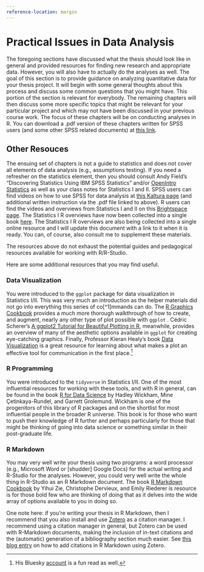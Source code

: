 ```yaml
---
reference-location: margin
---
```


# Practical Issues in Data Analysis {#sec-practical-issues-in-data-analysis}

The foregoing sections have discussed what the thesis should look like in general and provided resources for finding new research and appropriate data. However, you will also have to actually do the analyses as well. The goal of this section is to provide guidance on analyzing quantitative data for your thesis project. It will begin with some general thoughts about this process and discuss some common questions that you might have. This portion of the section is relevant for everybody. The remaining chapters will then discuss some more specific topics that might be relevant for your particular project and which may not have been discussed in your previous course work. The focus of these chapters will be on conducting analyses in R. You can download a .pdf version of these chapters written for SPSS users (and some other SPSS related documents) at [this link](https://surfdrive.surf.nl/files/index.php/s/ZSFRnub4Af2GkyD){target="_blank"}.

## Other Resouces

The ensuing set of chapters is not a guide to statistics and does not cover all elements of data analysis (e.g., assumptions testing). If you need a refresher on the statistics element, then you should consult Andy Field's "Discovering Statistics Using IBM SPSS Statistics" and/or [OpenIntro Statistics](https://www.openintro.org/book/os/){target="_blank"} as well as your class notes for Statistics I and II. SPSS users can find videos on how to use SPSS for data analysis at [this Kaltura page](https://video.leidenuniv.nl/channel/Instruction+videos+Statistics+(Political+Science)/145907901/subscribe){target="_blank"} (and additional written instruction via the .pdf file linked to above). R users can find the videos and overviews from Statistics I and II on this [Brightspace page](https://brightspace.universiteitleiden.nl/d2l/le/discovery/view/course/261270){target="_blank"}. The Statistics I R overviews have now been collected into a single book [here](https://poweleiden.github.io/statistics1/){target="_blank"}. The Statistics I R overviews are also being collected into a single online resource and I will update this document with a link to it when it is ready. You can, of course, also consult me to supplement these materials.

The resources above do not exhaust the potential guides and pedagogical resources available for working with R/R-Studio.

Here are some additional resources that you may find useful.

### Data Visualization

You were introduced to the `ggplot` package for data visualization in Statistics I/II. This was very much an introduction as the helper materials did not go into everything this series of co\[\^1\]mmands can do. The [R Graphics Cookbook](https://r-graphics.org/){target="_blank"} provides a much more thorough walkthrough of how to create, and augment, nearly any other type of plot possible with `ggplot` . Cédric Scherer's [A ggplot2 Tutorial for Beautiful Plotting in R](https://cedricscherer.netlify.app/2019/08/05/a-ggplot2-tutorial-for-beautiful-plotting-in-r/), meanwhile, provides an overview of many of the aesthetic options available in `ggplot` for creating eye-catching graphics. Finally, Professor Kieran Healy's book [Data Visualization](https://socviz.co/index.html#preface){target="_blank"} is a great resource for learning about what makes a plot an effective tool for communication in the first place.[^1]

[^1]: His Bluesky [account](https://bsky.app/profile/kjhealy.bsky.social){target="_blank"} is a fun read as well.

### R Programming

You were introduced to the `tidyverse` in Statistics I/II. One of the most influential resources for working with these tools, and with R in general, can be found in the book [R for Data Science](https://r4ds.hadley.nz/){target="_blank"} by Hadley Wickham, Mine Çetinkaya-Rundel, and Garrett Grolemund. Wickham is one of the progenitors of this library of R packages and on the shortlist for most influential people in the broader R universe. This book is for those who want to push their knowledge of R further and perhaps particularly for those that might be thinking of going into data science or something similar in their post-graduate life.

### R Markdown

You may very well write your thesis using two programs: a word processor (e.g., Microsoft Word or \[shudder\] Google Docs) for the actual writing and R-Studio for the analyses. However, you could very well write the whole thing in R-Studio as an R Markdown document. The book [R Markdown Cookbook](https://bookdown.org/yihui/rmarkdown-cookbook/){target="_blank"} by Yihui Zie, Christophe Dervieux, and Emily Riederer is resource is for those bold few who are thinking of doing that as it delves into the wide array of options available to you in doing so.

One note here: if you're writing your thesis in R Markdown, then I recommend that you also install and use [Zotero](https://www.zotero.org/){target="_blank"} as a citation manager. I recommend using a citation manager in general, but Zotero can be used with R-Markdown documents, making the inclusion of in-text citations and the (automatic) generation of a bibliography section much easier. See [this blog entry](https://posit.co/blog/rstudio-1-4-preview-citations/){target="_blank"} on how to add citations in R Markdown using Zotero.
